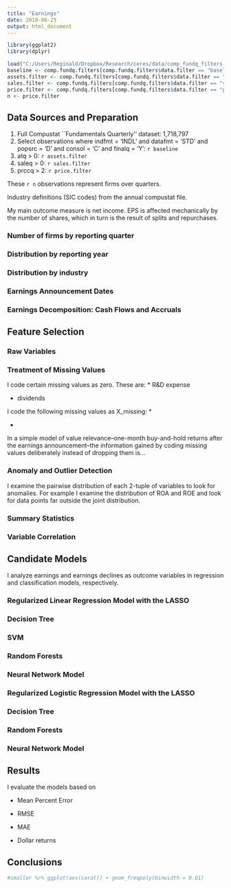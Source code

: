 ```yaml
---
title: "Earnings"
date: 2018-06-25
output: html_document
---
```


```r
library(ggplot2)
library(dplyr)

load("C:/Users/Reginald/Dropbox/Research/ceres/data/comp_fundq_filters.RData")
baseline <- comp.fundq.filters[comp.fundq.filters$data.filter == "baseline", "obs.remaining"]
assets.filter <- comp.fundq.filters[comp.fundq.filters$data.filter == "atq_gt_0", "obs.remaining"]
sales.filter <- comp.fundq.filters[comp.fundq.filters$data.filter == "saleq_gt_0", "obs.remaining"]
price.filter <- comp.fundq.filters[comp.fundq.filters$data.filter == "prccq_gt_2", "obs.remaining"]
n <- price.filter
```

## Data Sources and Preparation
1. Full Compustat ``Fundamentals Quarterly’’ dataset: 1,718,797
2. Select observations where indfmt = 'INDL' and datafmt = 'STD'  and popsrc = 'D'  and consol = 'C'  and finalq = 'Y': `r baseline`
3. atq > 0: `r assets.filter`
4. saleq > 0: `r sales.filter`
5. prccq > 2: `r price.filter`

These `r n` observations represent firms over quarters.

Industry definitions (SIC codes) from the annual compustat file.

My main outcome measure is net income. EPS is affected mechanically by the number of shares, which in turn is the result of splits and repurchases.

<!-- Plots -->
### Number of firms by reporting quarter
### Distribution by reporting year
### Distribution by industry

### Earnings Announcement Dates
<!-- Heatmap -->

### Earnings Decomposition: Cash Flows and Accruals

## Feature Selection

### Raw Variables

### Treatment of Missing Values
I code certain missing values as zero. These are:
* R&D expense

* dividends

I code the following missing values as X_missing:
* 

*

In a simple model of value relevance--one-month buy-and-hold returns after the earnings announcement--the information gained by coding missing values deliberately instead of dropping them is...

### Anomaly and Outlier Detection
I examine the pairwise distribution of each 2-tuple of variables to look for anomalies. For example I examine the distribution of ROA and ROE and look for data points far outside the joint distribution.

### Summary Statistics
### Variable Correlation

## Candidate Models
I analyze earnings and earnings declines as outcome variables in regression and classification models, respectively.

### Regularized Linear Regression Model with the LASSO
### Decision Tree
### SVM
### Random Forests
### Neural Network Model

### Regularized Logistic Regression Model with the LASSO
### Decision Tree
### Random Forests
### Neural Network Model

## Results
I evaluate the models based on

* Mean Percent Error

* RMSE

* MAE

* Dollar returns 

## Conclusions
```r
#smaller %>% ggplot(aes(carat)) + geom_freqpoly(binwidth = 0.01)
```